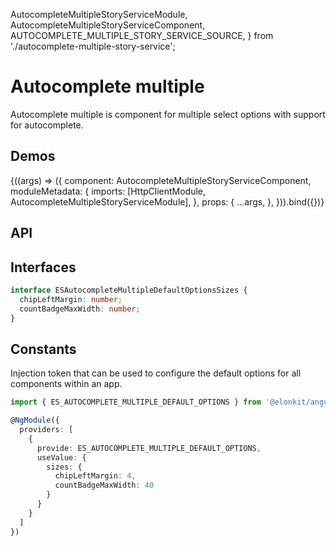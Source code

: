 



  AutocompleteMultipleStoryServiceModule,
  AutocompleteMultipleStoryServiceComponent,
  AUTOCOMPLETE_MULTIPLE_STORY_SERVICE_SOURCE,
} from './autocomplete-multiple-story-service';

<Meta title="UI/Autocomplete Multiple" />

# Autocomplete multiple

Autocomplete multiple is component for multiple select options with support for autocomplete.

## Demos

<Canvas source={AUTOCOMPLETE_MULTIPLE_STORY_SERVICE_SOURCE}>
  <Story
    name="Service"
    height="500px"
    args={{
      width: 300,
      showedOptionCount: 25,
      required: false,
      disabled: false,
    }}
    argTypes={{
      width: {
        control: 'number',
      },
      showedOptionCount: {
        control: 'number',
      },
      required: {
        control: 'boolean',
      },
      disabled: {
        control: 'boolean',
      },
    }}>
    {((args) => ({
      component: AutocompleteMultipleStoryServiceComponent,
      moduleMetadata: {
        imports: [HttpClientModule, AutocompleteMultipleStoryServiceModule],
      },
      props: {
        ...args,
      },
    })).bind({})}
  </Story>
</Canvas>

## API

<ArgsTable of={ESAutocompleteMultipleComponent} />

## Interfaces

```ts
interface ESAutocompleteMultipleDefaultOptionsSizes {
  chipLeftMargin: number;
  countBadgeMaxWidth: number;
}
```

## Constants

Injection token that can be used to configure the default options for all components within an app.

```ts
import { ES_AUTOCOMPLETE_MULTIPLE_DEFAULT_OPTIONS } from '@elonkit/angular/ui/autocomplete-multiple';

@NgModule({
  providers: [
    {
      provide: ES_AUTOCOMPLETE_MULTIPLE_DEFAULT_OPTIONS,
      useValue: {
        sizes: {
          chipLeftMargin: 4,
          countBadgeMaxWidth: 40
        }
      }
    }
  ]
})
```
